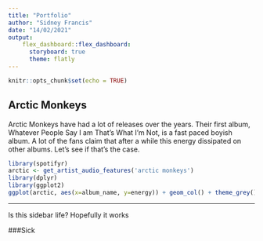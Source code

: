 ```yaml
---
title: "Portfolio"
author: "Sidney Francis"
date: "14/02/2021"
output: 
    flex_dashboard::flex_dashboard:
      storyboard: true
      theme: flatly 
---
```

```r
knitr::opts_chunk$set(echo = TRUE)
```


## Arctic Monkeys

Arctic Monkeys have had a lot of releases over the years. Their first album, Whatever People Say I am That's What I'm Not, is a fast paced boyish album. A lot of the fans claim that after a while this energy dissipated on other albums. Let's see if that's the case.

```r
library(spotifyr)
arctic <- get_artist_audio_features('arctic monkeys')
library(dplyr)
library(ggplot2)
ggplot(arctic, aes(x=album_name, y=energy)) + geom_col() + theme_grey() + ggtitle("Energy of Arctic Monkey's Albums")
```

***

Is this sidebar life? 
Hopefully it works


###Sick
